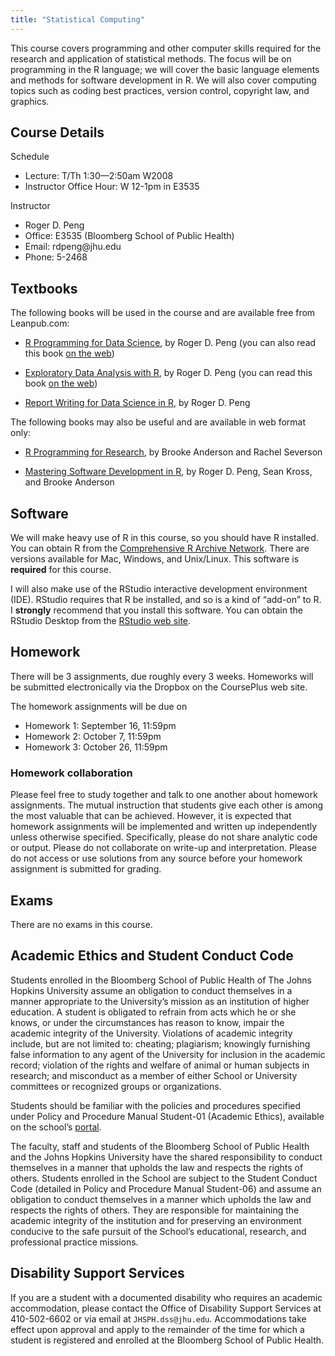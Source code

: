 ```yaml
---
title: "Statistical Computing"
---
```



This course covers programming and other computer skills required
  for the research and application of statistical methods. The focus
  will be on programming in the R language; we will cover the basic
  language elements and methods for software development in R. We will
  also cover computing topics such as coding best practices, version
  control, copyright law, and graphics.

## Course Details

Schedule

* Lecture: T/Th 1:30—2:50am W2008 
* Instructor Office Hour: W 12-1pm in E3535

Instructor

* Roger D. Peng
* Office: E3535 (Bloomberg School of Public Health) 
* Email: rdpeng@jhu.edu
* Phone: 5-2468

## Textbooks

The following books will be used in the course and are available free
from Leanpub.com:

* [R Programming for Data Science](https://leanpub.com/rprogramming),
  by Roger D. Peng (you can also read this book [on the web](https://bookdown.org/rdpeng/rprogdatascience/))

* [Exploratory Data Analysis with R](https://leanpub.com/exdata), by
  Roger D. Peng (you can read this book [on the web](https://bookdown.org/rdpeng/exdata/))

* [Report Writing for Data Science in
  R](https://leanpub.com/reportwriting), by Roger D. Peng

The following books may also be useful and are available in web format only:

* [R Programming for Research](https://geanders.github.io/RProgrammingForResearch/), by Brooke Anderson and Rachel Severson

* [Mastering Software Development in
  R](http://rdpeng.github.io/RProgDA), by Roger D. Peng, Sean Kross,
  and Brooke Anderson

## Software

We will make heavy use of R in this course, so you should have R installed. You can obtain R from the [Comprehensive R Archive Network](https://cran.rstudio.com). There are versions available for Mac, Windows, and Unix/Linux. This software is **required** for this course.	

I will also make use of the RStudio interactive development environment (IDE). RStudio requires that R be installed, and so is a kind of "add-on" to R. I **strongly** recommend that you install this software. You can obtain the RStudio Desktop from the [RStudio web site](https://www.rstudio.com/products/rstudio/download3/).

## Homework

There will be 3 assignments, due roughly every 3 weeks. Homeworks will be
submitted electronically via the Dropbox on the CoursePlus web site.

The homework assignments will be due on 

* Homework 1: September 16, 11:59pm
* Homework 2: October 7, 11:59pm
* Homework 3: October 26, 11:59pm

### Homework collaboration

Please feel free to study together and talk to one another about
homework assignments. The mutual instruction that students give each
other is among the most valuable that can be achieved. However, it is
expected that homework assignments will be implemented and written up
independently unless otherwise specified. Specifically, please do not
share analytic code or output. Please do not collaborate on write-up
and interpretation. Please do not access or use solutions from any
source before your homework assignment is submitted for grading.

## Exams

There are no exams in this course.

## Academic Ethics and Student Conduct Code

Students enrolled in the Bloomberg School of Public Health of The Johns Hopkins University assume an obligation to conduct themselves in a manner appropriate to the University's mission as an institution of higher education. A student is obligated to refrain from acts which he or she knows, or under the circumstances has reason to know, impair the academic integrity of the University. Violations of academic integrity include, but are not limited to: cheating; plagiarism; knowingly furnishing false information to any agent of the University for inclusion in the academic record; violation of the rights and welfare of animal or human subjects in research; and misconduct as a member of either School or University committees or recognized groups or organizations.

Students should be familiar with the policies and procedures specified under Policy and Procedure Manual Student-01 (Academic Ethics), available on the school’s [portal](http://my.jhsph.edu).

The faculty, staff and students of the Bloomberg School of Public Health and the Johns Hopkins University have the shared responsibility to conduct themselves in a manner that upholds the law and respects the rights of others. Students enrolled in the School are subject to the Student Conduct Code (detailed in Policy and Procedure Manual Student-06) and assume an obligation to conduct themselves in a manner which upholds the law and respects the rights of others. They are responsible for maintaining the academic integrity of the institution and for preserving an environment conducive to the safe pursuit of the School's educational, research, and professional practice missions.

## Disability Support Services

If you are a student with a documented disability who requires an academic accommodation, please contact the Office of Disability Support Services at 410-502-6602 or via email at `JHSPH.dss@jhu.edu`. Accommodations take effect upon approval and apply to the remainder of the time for which a student is registered and enrolled at the Bloomberg School of Public Health.
